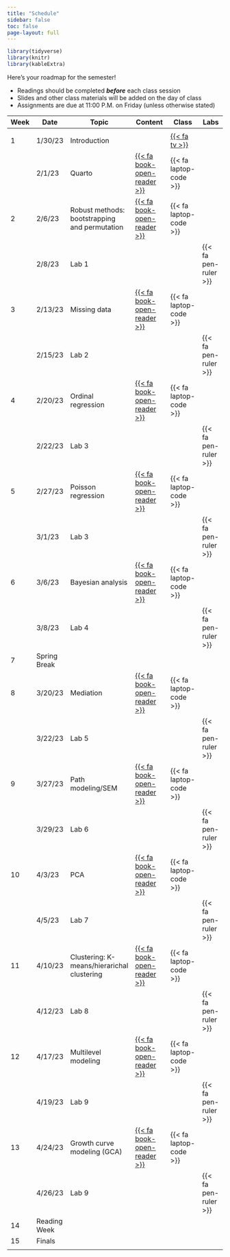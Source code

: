```yaml
---
title: "Schedule"
sidebar: false
toc: false
page-layout: full
---
```


```r
library(tidyverse)
library(knitr)
library(kableExtra)
```

::: schedule-page
Here's your roadmap for the semester!

<ul class="icon-list">

<li><i class="fas fa-book-reader"></i> Readings should be completed ***before*** each class session</li>

<li><i class="fas fa-tv"></i> Slides and other class materials will be added on the day of class</li>

<li><i class="fas fa pen-ruler"></i> Assignments are due at 11:00 P.M. on Friday (unless otherwise stated)</li>

</ul>
| Week  | Date         | Topic                                           | Content                                                   | Class                           | Labs                          |
|-------|--------------|-------------------------------------------------|-----------------------------------------------------------|---------------------------------|-------------------------------|
|       |              |                                                 |                                                           |                                 |                               |
| 1     | 1/30/23      | Introduction                                    |                                                           | [{{<   fa tv   >}}](/slides/welcome/01-welcome.html)                                 |                               |
|       | 2/1/23       | Quarto                                 | [{{<    fa   book-open-reader >}}](/schedule/01-week.qmd) |        {{<   fa laptop-code >}} |                               |
| 2     | 2/6/23       | Robust methods:   bootstrapping and permutation | [{{<    fa   book-open-reader >}}](/schedule/02-week.qmd) |        {{<   fa laptop-code >}} |                               |
|       | 2/8/23       | Lab 1                                           |                                                           |                                 |        {{<   fa pen-ruler >}} |
| 3     | 2/13/23      | Missing data                                    | [{{<    fa   book-open-reader >}}](/schedule/03-week.qmd) |        {{<   fa laptop-code >}} |                               |
|       | 2/15/23      | Lab 2                                           |                                                           |                                 |        {{<   fa pen-ruler >}} |
| 4     | 2/20/23      | Ordinal regression                            | [{{<    fa   book-open-reader >}}](/schedule/04-week.qmd) |        {{<   fa laptop-code >}} |                               |
|       | 2/22/23      | Lab 3                                           |                                                           |                                 |        {{<   fa pen-ruler >}} |
| 5     | 2/27/23      | Poisson  regression                            | [{{<    fa   book-open-reader >}}](/schedule/05-week.qmd) |        {{<   fa laptop-code >}} |                               |
|       | 3/1/23       | Lab 3                                           |                                                           |                                 |        {{<   fa pen-ruler >}} |
| 6     | 3/6/23       | Bayesian   analysis                             | [{{<    fa   book-open-reader >}}](/schedule/06-week.qmd) |        {{<   fa laptop-code >}} |                               |
|       | 3/8/23       | Lab 4                                           |                                                           |                                 |        {{<   fa pen-ruler >}} |
| 7     | Spring Break |                                                 |                                                           |                                 |                               |
| 8     | 3/20/23      | Mediation                                       | [{{<    fa   book-open-reader >}}](/schedule/08-week.qmd) |        {{<   fa laptop-code >}} |                               |
|       | 3/22/23      | Lab 5                                           |                                                           |                                 |        {{<   fa pen-ruler >}} |
| 9     | 3/27/23      | Path   modeling/SEM                             | [{{<    fa   book-open-reader >}}](/schedule/09-week.qmd) | {{<   fa laptop-code >}}        |                               |
|       | 3/29/23      | Lab 6                                           |                                                           |                                 |        {{<   fa pen-ruler >}} |
| 10    | 4/3/23       | PCA                                             | [{{<    fa   book-open-reader >}}](/schedule/10-week.qmd) |        {{<   fa laptop-code >}} |                               |
|       | 4/5/23       | Lab 7                                           |                                                           |                                 |        {{<   fa pen-ruler >}} |
| 11    | 4/10/23      | Clustering:   K-means/hierarichal clustering    | [{{<    fa   book-open-reader >}}](/schedule/11-week.qmd) |        {{<   fa laptop-code >}} |                               |
|       | 4/12/23      | Lab 8                                           |                                                           |                                 |        {{<   fa pen-ruler >}} |
| 12    | 4/17/23      | Multilevel   modeling                           | [{{<    fa   book-open-reader >}}](/schedule/12-week.qmd) |        {{<   fa laptop-code >}} |                               |
|       | 4/19/23      | Lab 9                                           |                                                           |                                 |        {{<   fa pen-ruler >}} |
| 13    | 4/24/23      | Growth curve  modeling (GCA)                    | [{{<    fa   book-open-reader >}}](/schedule/13-week.qmd) |        {{<   fa laptop-code >}} |                               |
|       | 4/26/23      | Lab 9                                           |                                                           |                                 |        {{<   fa pen-ruler >}} |
| 14    | Reading Week |                                                 |                                                           |                                 |                               |
| 15    | Finals       |                                                 |                                                           |                                 |                               |
|       |              |                                                 |                                                           |                                 |                               |
                          
:::
